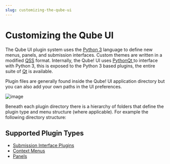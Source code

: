 ```yaml
---
slug: customizing-the-qube-ui
---
```


# Customizing the Qube UI

The Qube UI plugin system uses the [Python 3](https://www.python.org) language
to define new menus, panels, and submission interfaces. Custom themes are
written in a modified [QSS](https://doc.qt.io/qt-5/stylesheet-syntax.html)
format. Internally, the Qube! UI uses [PythonQt
](https://mevislab.github.io/pythonqt)to interface with Python 3, this is
exposed to the Python 3 based plugins, the entire suite of
[Qt](https://www.qt.io) is available.

Plugin files are generally found inside the Qube! UI application directory but
you can also add your own paths in the UI preferences.

![image](img/f915bfb7aec4f1c0dd77adf595f5efcc07f03b7d.png)

Beneath each plugin directory there is a hierarchy of folders that define the
plugin type and menu structure (where applicable). For example the following
directory structure:

## Supported Plugin Types

* [Submission Interface Plugins](./Submission+Interfaces)
* [Context Menus](./Context+Menus)
* [Panels](./Panels)

